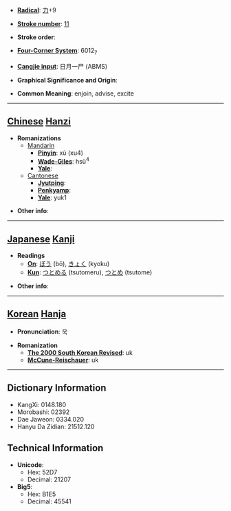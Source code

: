 * '''[[Wiktionary:Chinese radical index| Radical]]''': [[Wiktionary:Chinese radical index 力|力]]+9

* '''[[Wiktionary:Chinese total strokes index|Stroke number]]''': [[Wiktionary:Chinese total strokes index 11|11]]

* '''Stroke order''': 

* '''[[Wiktionary:Chinese four corner index|Four-Corner System]]''': 6012<sub>7</sub>

* '''[[Wiktionary:Chinese Cangjie index|Cangjie input]]''': 日月一尸 (ABMS)

* '''Graphical Significance and Origin''': 

* '''Common Meaning''': enjoin, advise, excite

----

== [[Chinese]] [[Hanzi]] ==

* '''Romanizations'''
** [[Mandarin]]
*** '''[[Pinyin]]''': xù (xu4)
*** '''[[Wade-Giles]]''': hsü<sup>4</sup>
*** '''[[Yale]]''': 
**[[Cantonese]]
***'''[[Jyutping]]''':
***'''[[Penkyamp]]''': 
***'''[[Yale]]''': yuk1

* '''Other info''': 

----

== [[Japanese]] [[Kanji]] ==

* '''Readings'''
** '''[[On]]''': [[ぼう]] (bō), [[きょく]] (kyoku)
** '''[[Kun]]''': [[つとめる]] (tsutomeru), [[つとめ]] (tsutome)

* '''Other info''':  

----

== [[Korean]] [[Hanja]] ==

* '''Pronunciation''': 욱

* '''Romanization'''
** '''[[The 2000 South Korean Revised Romanization|The 2000 South Korean Revised]]''': uk
** '''[[McCune-Reischauer]]''': uk

----

== Dictionary Information ==

* KangXi: 0148.180
* Morobashi: 02392
* Dae Jaweon: 0334.020
* Hanyu Da Zidian: 21512.120

== Technical Information ==

* '''Unicode''':
** Hex: 52D7
** Decimal: 21207
* '''Big5''':
** Hex: B1E5
** Decimal: 45541